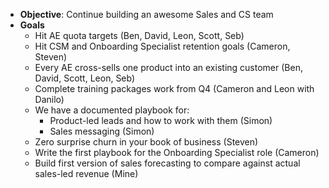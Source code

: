 - **Objective**: Continue building an awesome Sales and CS team
- **Goals**
  - Hit AE quota targets (Ben, David, Leon, Scott, Seb)
  - Hit CSM and Onboarding Specialist retention goals (Cameron, Steven)
  - Every AE cross-sells one product into an existing customer (Ben, David, Scott, Leon, Seb)
  - Complete training packages work from Q4 (Cameron and Leon with Danilo)
  - We have a documented playbook for:
    - Product-led leads and how to work with them (Simon)
    - Sales messaging (Simon)
  - Zero surprise churn in your book of business (Steven)
  - Write the first playbook for the Onboarding Specialist role (Cameron)
  - Build first version of sales forecasting to compare against actual sales-led revenue (Mine)
